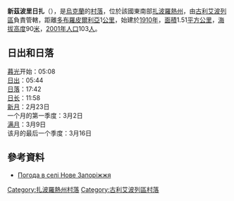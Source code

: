 {{coord|47|49|10|N|36|12|28|E|scale:100000|display=title}}

'''新茲波里日扎'''（{{lang-uk|Нове Запоріжжя}}），是[[烏克蘭|烏克蘭]]的[[村落|村落]]，位於該國東南部[[扎波羅熱州|扎波羅熱州]]，由[[古利艾波列區|古利艾波列區]]負責管轄，距離[[多布羅皮爾利亞_(古利艾波列區)|多布羅皮爾利亞]]1[[公里|公里]]，始建於[[1910年|1910年]]，[[面積|面積]]1.51[[平方公里|平方公里]]，[[海拔高度|海拔高度]]90[[米_(单位)|米]]，[[2001年|2001年]][[人口|人口]]103[[人|人]]。
== 日出和日落 ==
[[暮光|暮光]]开始：05:08<br>

[[日出|日出]]：05:44<br>

[[日落|日落]]：17:42<br>

[[日长|日长]]：11:58<br>

[[新月|新月]]：2月23日<br>

一个月的第一季度：3月2日<br>

[[满月|满月]]：3月9日<br>

该月的最后一个季度：3月16日

==參考資料==
* [http://weather.in.ua/ua/zaporozhskaja/17219 Погода в селі Нове Запоріжжя] {{Wayback|url=http://weather.in.ua/ua/zaporozhskaja/17219 |date=20160305204222 }}

[[Category:扎波羅熱州村落|Category:扎波羅熱州村落]]
[[Category:古利艾波列區村落|Category:古利艾波列區村落]]


{{Zaporizhia-geo-stub}}